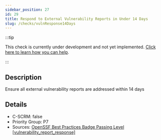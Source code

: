 ```yaml
---
sidebar_position: 27
id: 29
title: Respond to External Vulnerability Reports in Under 14 Days
slug: /checks/vulnResponse14Days
---
```


<!-- BANNER:START -->
:::tip

This check is currently under development and not yet implemented. [Click here to learn how you can help](/contribute).

:::
<!-- BANNER:END -->

<!-- DESCRIPTION:START -->
## Description
Ensure all external vulnerability reports are addressed within 14 days
<!-- DESCRIPTION:END -->

<!-- DETAILS:START -->
## Details
- C-SCRM: false
- Priority Group: P7
- Sources: [OpenSSF Best Practices Badge Passing Level [vulnerability_report_response]](https://www.bestpractices.dev/en/criteria#0.vulnerability_report_response)

<!-- DETAILS:END -->
